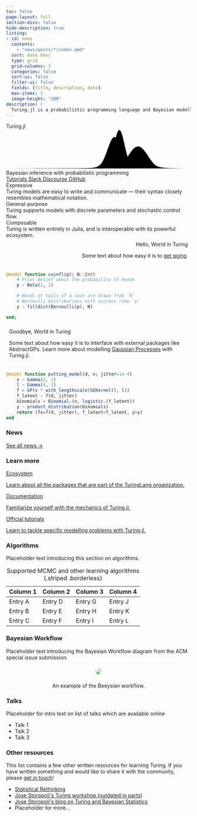```yaml
---
toc: false
page-layout: full
section-divs: false
hide-description: true
listing:
- id: news
  contents:
    - "news/posts/*/index.qmd"
  sort: date desc
  type: grid
  grid-columns: 3
  categories: false
  sort-ui: false
  filter-ui: false
  fields: [title, description, date]
  max-items: 3
  image-height: "200"
description: |
  Turing.jl is a probabilistic programming language and Bayesian modelling framework for the Julia programming language.
---
```


```{=html}
<div class="line-graph">
  <div class="upper-content">
    <div class="responsive-heading">Turing.jl</div>
  </div>
  <div>
    <svg viewBox="0 0 2300 498" xmlns="http://www.w3.org/2000/svg">
      <path class="line line1"
        d="M0 487 C1155.53 487 1320.502 502.995 1391.761 461.5C1453.584 425.5 1467.657 399 1509.375 344.5C1551.093 290 1586.276 213 1645.586 213C1704.895 213 1776.77 350.5 1806.425 389C1875.39 478.535 1871.263 486.5 2300 487"/>
      <path class="line line2"
        d="M0 486.5 C223.96 486.5 883.72 484.016 977.94 484.016C1163.36 484.016 1183.85 461.682 1249.81 287.031C1283.73 197.222 1311.724 96 1349.948 96C1388.171 96 1418.291 219.36 1447.552 292.5C1536.356 514.469 1548.077 486 1734.55 486C1921.023 486 2087.346 485.5 2300 485.5"/>
      <path class="line line3"
        d="M0 487 C108.32 487 672.77 486.499 783.26 486.499C893.75 486.499 943.04 486.499 1051.36 486.499C1135.3 486.499 1218.74 489.327 1241.95 469.982C1293.57 426.95 1311.015 327.407 1328.845 262.111C1356 162.661 1377.725 8 1409.818 8C1441.911 8 1472.715 193.386 1490.888 262.111C1509.06 330.837 1526.835 423.687 1568.803 460.973C1600.671 489.286 1631.508 486.499 1722.851 486.499C1816.509 486.499 1890.44 486.499 1991.446 486.499C2092.453 486.499 2198.993 486.499 2300 486.499"/>
    </svg>
  </div>
</div>
```

```{=html}
<span class="display-6 d-block text-center py-5 display-md-5 display-lg-4">
    Bayesian inference with probabilistic programming
</span>
<div class="d-flex flex-column align-items-center gap-0 pb-5">
  <div class="d-flex flex-row flex-wrap panel-wrapper gap-2">
    <a href="https://turinglang.org/docs/tutorials/docs-00-getting-started/" class="button--fill btn">
      Tutorials
    </a>
    <a href="https://julialang.slack.com/archives/CCYDC34A0" class="button btn">
      Slack
    </a>
    <a href="https://discourse.julialang.org/c/domain/probprog/48" class="button btn">
      Discourse
    </a>
    <a href="https://github.com/TuringLang" class="button btn">
      GitHub
    </a>
  </div>
</div>
```

```{=html}
<div class="d-flex flex-row flex-wrap panel-wrapper gap-4 section-end-space">
  <div class="panel">
    <div class="panel-title pb-1">
      Expressive
    </div>
    Turing models are easy to write and communicate — their syntax closely resembles mathematical notation. 
  </div>
  <div class="panel">
    <div class="panel-title pb-1">
      General-purpose
    </div>
    Turing supports models with discrete parameters and stochastic control flow. 
  </div>
  <div class="panel">
    <div class="panel-title pb-1">
      Composable
    </div>
    Turing is written entirely in Julia, and is interoperable with its powerful ecosystem.
  </div>
</div>
```

<div class="d-flex flex-row flex-wrap panel-wrapper gap-3 pb-2">
<div class="example-text" style="text-align:right;padding:0.5rem;">
  <div class="fs-4 fw-bold pb-1">
  Hello, World in Turing
  </div>
  Some text about how easy it is to [get going](https://turinglang.org/docs/tutorials/00-introduction/).
</div>
<div class="example-code">
```julia
@model function coinflip(; N::Int)
    # Prior belief about the probability of heads
    p ~ Beta(1, 1)

    # Heads or tails of a coin are drawn from `N`
    # Bernoulli distributions with success rate `p`
    y ~ filldist(Bernoulli(p), N)

end;
```
</div>
</div>
<div class="d-flex flex-row-reverse flex-wrap panel-wrapper gap-3 pt-2 section-end-space">
<div class="example-text" style="padding:0.5rem;">
  <div class="fs-4 fw-bold pb-1">
  Goodbye, World in Turing
  </div>
  Some text about how easy it is to interface with external packages like AbstractGPs. Learn more about modelling [Gaussian Processes](https://turinglang.org/docs/tutorials/15-gaussian-processes/) with Turing.jl.
</div>
<div class="example-code">
```julia
@model function putting_model(d, n; jitter=1e-4)
    v ~ Gamma(2, 1)
    l ~ Gamma(4, 1)
    f = GP(v * with_lengthscale(SEKernel(), l))
    f_latent ~ f(d, jitter)
    binomials = Binomial.(n, logistic.(f_latent))
    y ~ product_distribution(binomials)
    return (fx=f(d, jitter), f_latent=f_latent, y=y)
end
```
</div>
</div>

```{=html}
<h3 class="pb-3">
  News
</h3>
```
::: {#news}

:::

[See all news &rarr;](news/)

```{=html}
<h3 class="pb-3 section-start-space">
  Learn more
</h3>
<div class="list grid quarto-listing-cols-3">
  <a class="pseudolisting" href="/library">
    <div class="card-title h5">
      Ecosystem
    </div>
    <p class="quarto-grid-item">
      Learn about all the packages that are part of the TuringLang organization.
    </p>
  </a>
  <a class="pseudolisting" href="https://turinglang.org/docs/tutorials/docs-00-getting-started/">
    <div class="card-title h5">
      Documentation
    </div>
    <p class="quarto-grid-item">
      Familiarize yourself with the mechanics of Turing.jl.
    </p>
  </a>
  <a class="pseudolisting" href="https://turinglang.org/docs/tutorials/00-introduction/">
    <div class="card-title h5">
      Official tutorials
    </div>
    <p class="quarto-grid-item">
      Learn to tackle specific modelling problems with Turing.jl.
    </p>
  </a>
</div>
```

::: {.section-start-space}

### Algorithms

Placeholder text introducing this section on algorithms.

| Column 1 | Column 2 | Column 3 | Column 4 |
|----------|----------|----------|----------|
|  Entry A |  Entry D |  Entry G |  Entry J |
|  Entry B |  Entry E |  Entry H |  Entry K |
|  Entry C |  Entry F |  Entry I |  Entry L |

: Supported MCMC and other learning algorithms {.striped .borderless}

:::

::: {.section-start-space}

### Bayesian Workflow

Placeholder text introducing the Bayesian Workflow diagram from the ACM special issue submission.

```{=html}
<div style="text-align:center;">
<img src="https://i0.wp.com/www.honeybeesuite.com/wp-content/uploads/2019/09/Multiple-teeth-HBS.jpg?w=400&ssl=1" style="margin:0.5rem 0;border-radius:10pt">
<p>An example of the Beeysian workflow.</p>
</div>
```

:::

```{=html}
<div class="d-flex flex-row panel-wrapper gap-3 section-start-space">
<div class="flex-grow-1">
<h3>Talks</h3>
  <p>Placeholder for intro text on list of talks which are available online</p>
  <ul>
    <li>Talk 1
    <li>Talk 2
    <li>Talk 3
  </ul>
</div>
<div class="flex-grow-1">
  <h3>Other resources</h3>
  <p>This list contains a few other written resources for learning Turing. If you have written something and would like to share it with the community, please <a href="https://github.com/TuringLang/docs/issues/new">get in touch</a>!</p>
  <ul>
    <li><a href="https://github.com/StatisticalRethinkingJulia/SR2TuringPluto.jl">Statistical Rethinking</a>
    <li><a href="https://storopoli.github.io/Turing-Workshop/">Jose Storopoli's Turing workshop (outdated in parts)</a>
    <li><a href="https://storopoli.github.io/Bayesian-Julia/">Jose Storopoli's blog on Turing and Bayesian Statistics</a>
    <li>Placeholder for more...
  </ul>
</div>
</div>
```